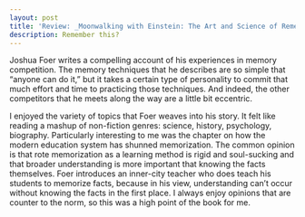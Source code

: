 ```yaml
---
layout: post
title: 'Review: _Moonwalking with Einstein: The Art and Science of Remembering Everything_ by Joshua Foer'
description: Remember this?
---
```

  
Joshua Foer writes a compelling account of his experiences in memory competition. The memory techniques that he describes are so simple that “anyone can do it,” but it takes a certain type of personality to commit that much effort and time to practicing those techniques. And indeed, the other competitors that he meets along the way are a little bit eccentric.  
  
I enjoyed the variety of topics that Foer weaves into his story. It felt like reading a mashup of non-fiction genres: science, history, psychology, biography. Particularly interesting to me was the chapter on how the modern education system has shunned memorization. The common opinion is that rote memorization as a learning method is rigid and soul-sucking and that broader understanding is more important that knowing the facts themselves. Foer introduces an inner-city teacher who does teach his students to memorize facts, because in his view, understanding can’t occur without knowing the facts in the first place. I always enjoy opinions that are counter to the norm, so this was a high point of the book for me.  

